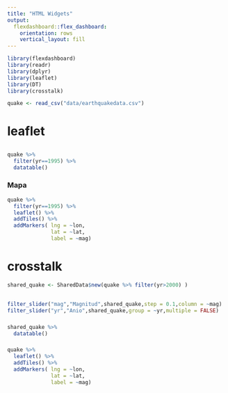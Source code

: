 ```yaml
---
title: "HTML Widgets"
output: 
  flexdashboard::flex_dashboard:
    orientation: rows
    vertical_layout: fill
---
```


```r
library(flexdashboard)
library(readr)
library(dplyr)
library(leaflet)
library(DT)
library(crosstalk)
```

```r
quake <- read_csv("data/earthquakedata.csv")
```

# leaflet

##

###
```r
quake %>%
  filter(yr==1995) %>%
  datatable()
```


### Mapa

```r
quake %>%
  filter(yr==1995) %>%
  leaflet() %>%
  addTiles() %>%
  addMarkers( lng = ~lon,
              lat = ~lat,
              label = ~mag)
```


# crosstalk

```r
shared_quake <- SharedData$new(quake %>% filter(yr>2000) )

```

##

### {data-width=300}
```r
filter_slider("mag","Magnitud",shared_quake,step = 0.1,column = ~mag)
filter_slider("yr","Anio",shared_quake,group = ~yr,multiple = FALSE)
```

###
```r
shared_quake %>%
  datatable()
```

###
```r
quake %>%
  leaflet() %>%
  addTiles() %>%
  addMarkers( lng = ~lon,
              lat = ~lat,
              label = ~mag)
```

